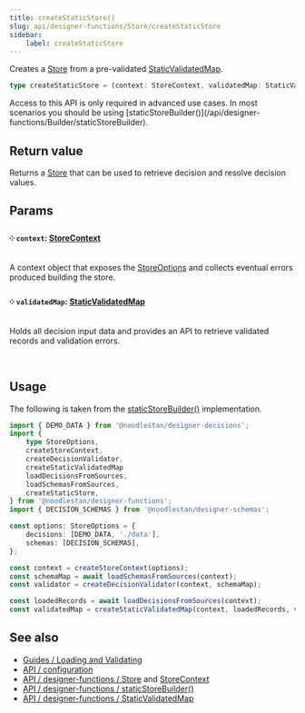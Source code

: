 ```yaml
---
title: createStaticStore()
slug: api/designer-functions/Store/createStaticStore
sidebar:
    label: createStaticStore
---
```



Creates a [Store](/api/designer-functions/Store/Types/Store) from a pre-validated [StaticValidatedMap](/api/designer-decisions/Inputs/Types/StaticValidatedMap).

```ts
type createStaticStore = (context: StoreContext, validatedMap: StaticValidatedMap) => Store;
```

<Aside type="tip" title="Advanced API">
    Access to this API is only required in advanced use cases. In most scenarios you should be using
    [staticStoreBuilder()](/api/designer-functions/Builder/staticStoreBuilder).
</Aside>

## Return value

Returns a [Store](/api/designer-functions/Store/Types/Store) that can be used to retrieve decision and resolve decision values.

## Params

#### ༶ `context`: [StoreContext](/api/designer-functions/Store/Types/StoreContext)

A context object that exposes the [StoreOptions](/api/designer-functions/Store/Types/StoreOptions) and collects eventual errors produced building the store.

#### ༶ `validatedMap`: [StaticValidatedMap](/api/designer-decisions/Inputs/Types/StaticValidatedMap)

Holds all decision input data and provides an API to retrieve validated records and validation errors.

&nbsp;

## Usage

The following is taken from the [staticStoreBuilder()](/api/designer-functions/Builder/staticStoreBuilder) implementation.

```ts "createStaticStore" collapse={1-16}
import { DEMO_DATA } from '@noodlestan/designer-decisions';
import {
    type StoreOptions,
    createStoreContext,
    createDecisionValidator,
    createStaticValidatedMap
    loadDecisionsFromSources,
    loadSchemasFromSources,
    createStaticStore,
} from '@noodlestan/designer-functions';
import { DECISION_SCHEMAS } from '@noodlestan/designer-schemas';

const options: StoreOptions = {
    decisions: [DEMO_DATA, './data'],
    schemas: [DECISION_SCHEMAS],
};

const context = createStoreContext(options);
const schemaMap = await loadSchemasFromSources(context);
const validator = createDecisionValidator(context, schemaMap);

const loadedRecords = await loadDecisionsFromSources(context);
const validatedMap = createStaticValidatedMap(context, loadedRecords, validator);
```

## See also

-   [Guides / Loading and Validating](/guides/loading-and-validating-design-decisions/)
-   [API / configuration](/api/configuration)
-   [API / designer-functions / Store](/api/designer-functions/Store/Types/Store) and [StoreContext](/api/designer-functions/Store/Types/StoreContext)
-   [API / designer-functions / staticStoreBuilder()](/api/designer-functions/Builder/staticStoreBuilder)
-   [API / designer-functions / StaticValidatedMap](/api/designer-decisions/Inputs/Types/StaticValidatedMap)
